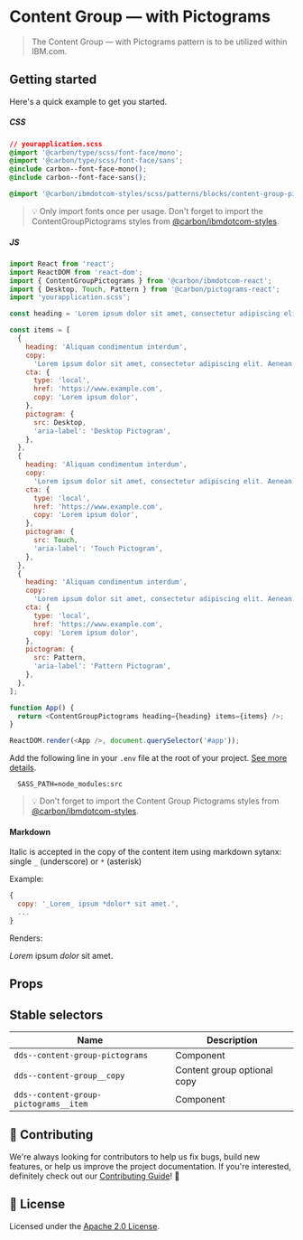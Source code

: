 
# Content Group — with Pictograms

> The Content Group — with Pictograms pattern is to be utilized within IBM.com.

## Getting started

Here's a quick example to get you started.

##### CSS

```css
// yourapplication.scss
@import '@carbon/type/scss/font-face/mono';
@import '@carbon/type/scss/font-face/sans';
@include carbon--font-face-mono();
@include carbon--font-face-sans();

@import '@carbon/ibmdotcom-styles/scss/patterns/blocks/content-group-pictograms/index';
```

> 💡 Only import fonts once per usage. Don't forget to import the
> ContentGroupPictograms styles from
> [@carbon/ibmdotcom-styles](https://github.com/carbon-design-system/ibm-dotcom-library/blob/master/packages/styles).

##### JS

```javascript
import React from 'react';
import ReactDOM from 'react-dom';
import { ContentGroupPictograms } from '@carbon/ibmdotcom-react';
import { Desktop, Touch, Pattern } from '@carbon/pictograms-react';
import 'yourapplication.scss';

const heading = 'Lorem ipsum dolor sit amet, consectetur adipiscing elit.';

const items = [
  {
    heading: 'Aliquam condimentum interdum',
    copy:
      'Lorem ipsum dolor sit amet, consectetur adipiscing elit. Aenean et ultricies est. Mauris iaculis eget dolor nec hendrerit. Phasellus at elit sollicitudin, sodales nulla quis, consequat libero.',
    cta: {
      type: 'local',
      href: 'https://www.example.com',
      copy: 'Lorem ipsum dolor',
    },
    pictogram: {
      src: Desktop,
      'aria-label': 'Desktop Pictogram',
    },
  },
  {
    heading: 'Aliquam condimentum interdum',
    copy:
      'Lorem ipsum dolor sit amet, consectetur adipiscing elit. Aenean et ultricies est. Mauris iaculis eget dolor nec hendrerit. Phasellus at elit sollicitudin, sodales nulla quis, consequat libero.',
    cta: {
      type: 'local',
      href: 'https://www.example.com',
      copy: 'Lorem ipsum dolor',
    },
    pictogram: {
      src: Touch,
      'aria-label': 'Touch Pictogram',
    },
  },
  {
    heading: 'Aliquam condimentum interdum',
    copy:
      'Lorem ipsum dolor sit amet, consectetur adipiscing elit. Aenean et ultricies est. Mauris iaculis eget dolor nec hendrerit. Phasellus at elit sollicitudin, sodales nulla quis, consequat libero.',
    cta: {
      type: 'local',
      href: 'https://www.example.com',
      copy: 'Lorem ipsum dolor',
    },
    pictogram: {
      src: Pattern,
      'aria-label': 'Pattern Pictogram',
    },
  },
];

function App() {
  return <ContentGroupPictograms heading={heading} items={items} />;
}

ReactDOM.render(<App />, document.querySelector('#app'));
```

Add the following line in your `.env` file at the root of your project.
[See more details](https://github.com/carbon-design-system/ibm-dotcom-library/tree/master/packages/styles#usage).

```
  SASS_PATH=node_modules:src
```

> 💡 Don't forget to import the Content Group Pictograms styles from
> [@carbon/ibmdotcom-styles](https://github.com/carbon-design-system/ibm-dotcom-library/blob/master/packages/styles).

#### Markdown

Italic is accepted in the copy of the content item using markdown sytanx: single
`_` (underscore) or `*` (asterisk)

Example:

```javascript
{
  copy: '_Lorem_ ipsum *dolor* sit amet.',
  ...
}
```

Renders:

_Lorem_ ipsum _dolor_ sit amet.

## Props

<Props of={ContentGroupPictograms} />

## Stable selectors

| Name                                  | Description                    |
| ------------------------------------- | ------------------------------ |
| `dds--content-group-pictograms`       | Component                      |
| `dds--content-group__copy`            | Content group optional copy    |
| `dds--content-group-pictograms__item` | Component                      |

## 🙌 Contributing

We're always looking for contributors to help us fix bugs, build new features,
or help us improve the project documentation. If you're interested, definitely
check out our
[Contributing Guide](https://github.com/carbon-design-system/ibm-dotcom-library/blob/master/.github/CONTRIBUTING.md)!
👀

## 📝 License

Licensed under the
[Apache 2.0 License](https://github.com/carbon-design-system/ibm-dotcom-library/blob/master/LICENSE).
